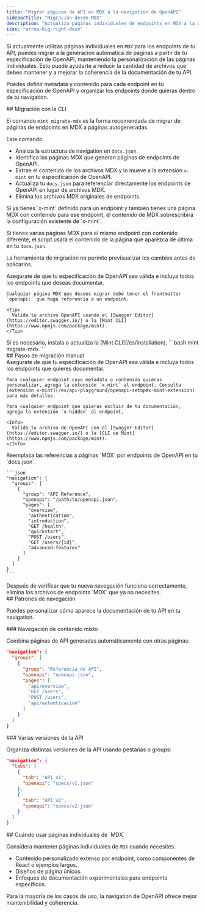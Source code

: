 ```yaml
---
title: "Migrar páginas de API en MDX a la navigation de OpenAPI"
sidebarTitle: "Migración desde MDX"
description: "Actualiza páginas individuales de endpoints en MDX a la generación automatizada con OpenAPI y una navigation flexible"
icon: "arrow-big-right-dash"
---
```


Si actualmente utilizas páginas individuales en `MDX` para los endpoints de tu API, puedes migrar a la generación automática de páginas a partir de tu especificación de OpenAPI, manteniendo la personalización de las páginas individuales. Esto puede ayudarte a reducir la cantidad de archivos que debes mantener y a mejorar la coherencia de la documentación de tu API.

Puedes definir metadata y contenido para cada endpoint en tu especificación de OpenAPI y organizar los endpoints donde quieras dentro de tu navigation.

<div id="cli-migration">
  ## Migración con la CLI
</div>

El comando `mint migrate-mdx` es la forma recomendada de migrar de páginas de endpoints en MDX a páginas autogeneradas.

Este comando:

* Analiza la estructura de navigation en `docs.json`.
* Identifica las páginas MDX que generan páginas de endpoints de OpenAPI.
* Extrae el contenido de los archivos MDX y lo mueve a la extensión `x-mint` en tu especificación de OpenAPI.
* Actualiza tu `docs.json` para referenciar directamente los endpoints de OpenAPI en lugar de archivos MDX.
* Elimina los archivos MDX originales de endpoints.

<Info>
  Si ya tienes `x-mint` definido para un endpoint y también tienes una página MDX con contenido para ese endpoint, el contenido de MDX sobrescribirá la configuración existente de `x-mint`.

  Si tienes varias páginas MDX para el mismo endpoint con contenido diferente, el script usará el contenido de la página que aparezca de última en tu `docs.json`.

  La herramienta de migración no permite previsualizar los cambios antes de aplicarlos.
</Info>

<Steps>
  <Step title="Prepara tu especificación de OpenAPI.">
    Asegúrate de que tu especificación de OpenAPI sea válida e incluya todos los endpoints que deseas documentar.

    Cualquier página MDX que desees migrar debe tener el frontmatter `openapi:` que haga referencia a un endpoint.

    <Tip>
      Valida tu archivo OpenAPI usando el [Swagger Editor](https://editor.swagger.io/) o la [Mint CLI](https://www.npmjs.com/package/mint).
    </Tip>
  </Step>

  <Step title="Instala la Mint CLI">
    Si es necesario, instala o actualiza la [Mint CLI](/es/installation).
  </Step>

  <Step title="Ejecuta el comando de migración.">
    ```bash
    mint migrate-mdx
    ```
  </Step>
</Steps>

<div id="manual-migration-steps">
  ## Pasos de migración manual
</div>

<Steps>
  <Step title="Prepara tu especificación de OpenAPI.">
    Asegúrate de que tu especificación de OpenAPI sea válida e incluya todos los endpoints que quieres documentar.

    Para cualquier endpoint cuyo metadata o contenido quieras personalizar, agrega la extensión `x-mint` al endpoint. Consulta [extensión x-mint](/es/api-playground/openapi-setup#x-mint-extension) para más detalles.

    Para cualquier endpoint que quieras excluir de tu documentación, agrega la extensión `x-hidden` al endpoint.

    <Info>
      Valida tu archivo de OpenAPI con el [Swagger Editor](https://editor.swagger.io/) o la [CLI de Mint](https://www.npmjs.com/package/mint).
    </Info>
  </Step>

  <Step title="Actualiza tu estructura de navegación.">
    Reemplaza las referencias a páginas `MDX` por endpoints de OpenAPI en tu `docs.json`.

    ```json
    "navigation": {
      "groups": [
        {
          "group": "API Reference",
          "openapi": "/path/to/openapi.json",
          "pages": [
            "overview",
            "authentication",
            "introduction",
            "GET /health",
            "quickstart", 
            "POST /users",
            "GET /users/{id}",
            "advanced-features"
          ]
        }
      ]
    }
    ```
  </Step>

  <Step title="Elimina los archivos MDX antiguos.">
    Después de verificar que tu nueva navegación funciona correctamente, elimina los archivos de endpoints `MDX` que ya no necesites.
  </Step>
</Steps>

<div id="navigation-patterns">
  ## Patrones de navegación
</div>

Puedes personalizar cómo aparece la documentación de tu API en tu navigation.

<div id="mixed-content-navigation">
  ### Navegación de contenido mixto
</div>

Combina páginas de API generadas automáticamente con otras páginas:

```json
"navigation": {
  "groups": [
    {
      "group": "Referencia de API",
      "openapi": "openapi.json",
      "pages": [
        "api/overview",
        "GET /users",
        "POST /users", 
        "api/autenticacion"
      ]
    }
  ]
}
```

<div id="multiple-api-versions">
  ### Varias versiones de la API
</div>

Organiza distintas versiones de la API usando pestañas o groups:

```json
"navigation": {
  "tabs": [
    {
      "tab": "API v1",
      "openapi": "specs/v1.json"
    },
    {
      "tab": "API v2", 
      "openapi": "specs/v2.json"
    }
  ]
}
```

<div id="when-to-use-individual-mdx-pages">
  ## Cuándo usar páginas individuales de `MDX`
</div>

Considera mantener páginas individuales de `MDX` cuando necesites:

* Contenido personalizado extenso por endpoint, como componentes de React o ejemplos largos.
* Diseños de página únicos.
* Enfoques de documentación experimentales para endpoints específicos.

Para la mayoría de los casos de uso, la navigation de OpenAPI ofrece mejor mantenibilidad y coherencia.
